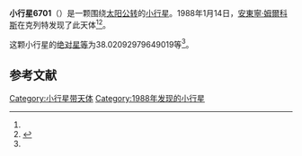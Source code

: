 {{Infobox planet
| bgcolour = #FFFFC0
| name = 6701 Warhol
| symbol = 
| image = 
| caption = 
| discovery = yes
| discovery_ref = 
| discoverer = [[安東寧·姆爾科斯|安東寧·姆爾科斯]]
| discovery_site = [[克列特|克列特]] 
| discovered = 1988年1月14日
| designations = yes
| mp_name = 
| named_after = 
| alt_names = 
| mp_category = [[主带小行星|主带小行星]]
| orbit_ref = <ref name="a">[http://ssd.jpl.nasa.gov/sbdb.cgi?sstr=6701 6701 Warhol] {{Wayback|url=http://ssd.jpl.nasa.gov/sbdb.cgi?sstr=6701 |date=20140815114608 }}，小行星數據庫瀏覽器（JPL Small-Body Database Browser）－[[美国国家航空航天局|美国国家航空航天局]]喷气推进实验室</ref>
| epoch = 2456400.5 (2013年4月18日更新)
| aphelion = {{convert|2.973793881987123|AU|km|3|abbr=on|lk=out}}
| perihelion = {{convert|2.221185796415905|AU|km|3|abbr=on}}
| semimajor = {{convert|2.597489839201514|AU|km|3|abbr=on}}
| eccentricity = 0.14487219
| period = 1529.076497 [[日|日]]<br />4.19[[儒略年|儒略年]]
| avg_speed = 
| inclination = 12.75196354768399
| asc_node = 311.5168473278487
| mean_anomaly = 
| arg_peri = 38.02092979649019
| satellites = 
| physical_characteristics = yes
| dimensions = 
| mass = 
| density = 
| surface_grav = 
| escape_velocity = 
| sidereal_day = 
| axial_tilt = 
| pole_ecliptic_lat = 
| pole_ecliptic_lon = 
| albedo = 
| temperatures= 
| temp_name1 = 
| mean_temp_1 = 
| max_temp_1 = 
| temp_name2 = 
| max_temp_2 = 
| spectral_type = 
| abs_magnitude = 38.02092979649019
}}

'''小行星6701'''（{{lang-en|6701 Warhol}}）是一颗围绕[[太阳|太阳]][[公转|公转]]的[[小行星|小行星]]。1988年1月14日，[[安東寧·姆爾科斯|安東寧·姆爾科斯]]在克列特发现了此天体<ref name="a" /><ref>{{cite news|title=小行星列表|url=http://cfa-www.harvard.edu/iau/lists/NumberedMPs.txt|accessdate=2013-07-08|newspaper=哈佛大学|archive-date=2008-05-17|archive-url=https://web.archive.org/web/20080517010638/http://cfa-www.harvard.edu/iau/lists/NumberedMPs.txt|dead-url=no}}</ref>。

这颗小行星的[[绝对星等|绝对星等]]为38.02092979649019等<ref name="a" />。

==参考文献==
{{reflist}}
{{Minor Planet Number|[[小行星6700|小行星6700]]|[[小行星6702|小行星6702]]}}

{{小天体}}

[[Category:小行星带天体|Category:小行星带天体]]
[[Category:1988年发现的小行星|Category:1988年发现的小行星]]

{{asteroid-stub}}